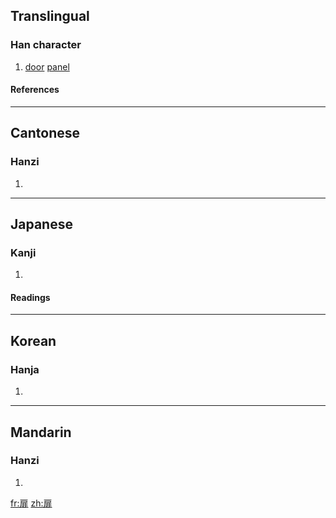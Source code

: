 ==Translingual==
===Han character===
{{Han char|rn=63|rad=戶|as=08|sn=12|four=3021<sub>1</sub>|canj=竹尸中一卜 (HSLMY), 戈尸中一卜 (ISLMY)}}
# [[door]] [[panel]]
====References====
{{Han ref|kx=0416.190|dkj=11750|dj=0761.230|hdz=32264.080|uh=6249|ud=25161|bh=B476|bd=46198}}
----
==Cantonese==
===Hanzi===
{{yue-hanzi|jyut=|y=fei1}}
# {{defn|Cantonese}}
----
==Japanese==
===Kanji===
{{ja-kanji|grade=c|rs=戶08}}
# {{defn|Japanese}} 
====Readings====
{{ja-readings|on=[[ひ]] (hi)|kun=[[とびら]] (tobira)}}
----
==Korean==
===Hanja===
{{ko-hanja|hangeul=비|eumhun=|rv=bi|mr=pi|y=pi}}
# {{defn|Korean}}
----
==Mandarin==
===Hanzi===
{{cmn-hanzi|pin=[[fēi]] ([[fei1]])|wg=fei<sup>1</sup>}}
# {{defn|Mandarin}}

[[fr:扉]]
[[zh:扉]]